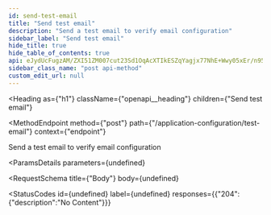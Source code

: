 ```yaml
---
id: send-test-email
title: "Send test email"
description: "Send a test email to verify email configuration"
sidebar_label: "Send test email"
hide_title: true
hide_table_of_contents: true
api: eJydUcFugzAM/ZXI51ZM007cut23Sd1OqAcXTIkESZqYagjx77NhE+Wwy05xEr/n955HqCiV0Qa23kEOR3KVQcOU2FCHtjXszY2irYefe+ldbS99xBmxg0gpeJcoQT7C48OTHlvOV29evGNyDNO0g0RlHy0PkBcjPBNGioeeG7meptMOGC9CVcAhhNaW8xSF382Upo648ZVwB59YRARUAshwBe03QjN1tJ8dSLt1tVed0sJYspSiiy23JCTyL4bToh3kQ2d06BTgsKPflNaMBLFxvBCr3/8EykPQGUxfnIUWrVMNfWyVd/FZwJ8+Fb86laQaDUgQ43jGRJ+xnSZ9vvYUdQNS3jBaPKt1WcBdtO9vxw9Z2DeL076E
sidebar_class_name: "post api-method"
custom_edit_url: null
---
```



<Heading
  as={"h1"}
  className={"openapi__heading"}
  children={"Send test email"}
>
</Heading>

<MethodEndpoint
  method={"post"}
  path={"/application-configuration/test-email"}
  context={"endpoint"}
>
  
</MethodEndpoint>



Send a test email to verify email configuration

<ParamsDetails
  parameters={undefined}
>
  
</ParamsDetails>

<RequestSchema
  title={"Body"}
  body={undefined}
>
  
</RequestSchema>

<StatusCodes
  id={undefined}
  label={undefined}
  responses={{"204":{"description":"No Content"}}}
>
  
</StatusCodes>


      